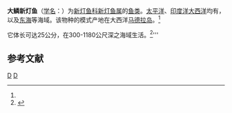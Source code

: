 {{Speciesbox
| genus = Neoscopelus
| species = macrolepidotus
| image = Large-scaled lanternfish (Neoscopelus macrolepidotus).jpg
| authority = Johnson, 1863<ref name='id5537'>{{cite web| url =http://www.bioinfo.cn/db05/BjdwSpecies.php?action=view&id=5537| title =大鳞新灯鱼| work =中国动物物种编目数据库| publisher =中国科学院微生物研究所| author =中国科学院动物研究所| accessdate =2009-04-11| deadurl =yes| archiveurl =https://web.archive.org/web/20160305082946/http://www.bioinfo.cn/db05/BjdwSpecies.php?action=view&id=5537| archivedate =2016-03-05}}</ref>
}}

'''大鳞新灯鱼'''（[[学名|学名]]：{{lang|la|''Neoscopelus macrolepidotus''}}）为[[新灯鱼科|新灯鱼科]][[新灯鱼属|新灯鱼属]]的[[鱼类|鱼类]]。[[太平洋|太平洋]]、[[印度洋|印度洋]][[大西洋|大西洋]]均有，以及[[东海|东海]]等海域。该物种的模式产地在大西洋[[马德拉岛|马德拉岛]]。<ref name='id5537'/>

它体长可达25公分，在300-1180公尺深之海域生活。<ref  name=fishbase>{{FishBase species | genus = Neoscopelus | species = ''' macrolepidotus | month = 10| year = 2010}}</ref>'''

== 参考文献 ==
{{reflist}}

{{Taxonbar|from=Q1549563}}

[[Category:新灯鱼属|D]]
[[Category:1863年描述的鱼类|D]]


{{灯笼鱼目小作品}}